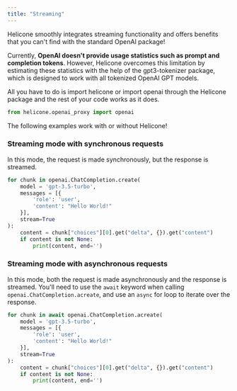 ```yaml
---
title: "Streaming"
---
```


Helicone smoothly integrates streaming functionality and offers benefits that you can't find with the standard OpenAI package!

Currently, **OpenAI doesn't provide usage statistics such as prompt and completion tokens**. However, Helicone overcomes this limitation by estimating these statistics with the help of the gpt3-tokenizer package, which is designed to work with all tokenized OpenAI GPT models.

All you have to do is import helicone or import openai through the Helicone package and the rest of your code works as it does.

```python
from helicone.openai_proxy import openai
```

The following examples work with or without Helicone!

### Streaming mode with synchronous requests

In this mode, the request is made synchronously, but the response is streamed.

```python
for chunk in openai.ChatCompletion.create(
    model = 'gpt-3.5-turbo',
    messages = [{
        'role': 'user',
        'content': "Hello World!"
    }],
    stream=True
):
    content = chunk["choices"][0].get("delta", {}).get("content")
    if content is not None:
        print(content, end='')
```

### Streaming mode with asynchronous requests

In this mode, both the request is made asynchronously and the response is streamed. You'll need to use the `await` keyword when calling `openai.ChatCompletion.acreate`, and use an `async` for loop to iterate over the response.

```python
for chunk in await openai.ChatCompletion.acreate(
    model = 'gpt-3.5-turbo',
    messages = [{
        'role': 'user',
        'content': "Hello World!"
    }],
    stream=True
):
    content = chunk["choices"][0].get("delta", {}).get("content")
    if content is not None:
        print(content, end='')
```
